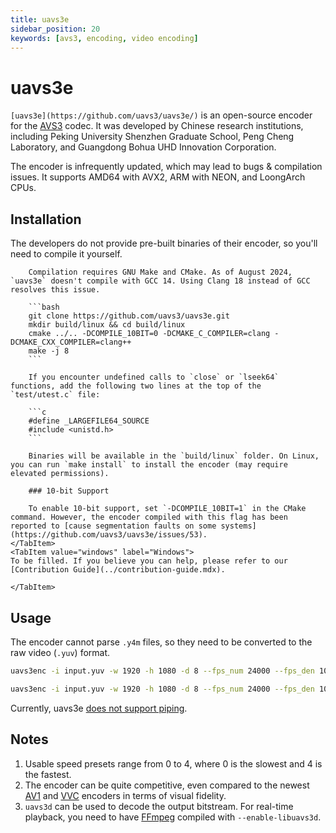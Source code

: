 ```yaml
---
title: uavs3e
sidebar_position: 20
keywords: [avs3, encoding, video encoding]
---
```


# uavs3e

`[uavs3e](https://github.com/uavs3/uavs3e/)` is an open-source encoder for the [AVS3](/docs/video/AVS3) codec. It was developed by Chinese research institutions, including Peking University Shenzhen Graduate School, Peng Cheng Laboratory, and Guangdong Bohua UHD Innovation Corporation.

The encoder is infrequently updated, which may lead to bugs & compilation issues. It supports AMD64 with AVX2, ARM with NEON, and LoongArch CPUs.

## Installation

<Tabs>
    <TabItem value="unixlike" label="Linux & macOS">
        The developers do not provide pre-built binaries of their encoder, so you'll need to compile it yourself.

        Compilation requires GNU Make and CMake. As of August 2024, `uavs3e` doesn't compile with GCC 14. Using Clang 18 instead of GCC resolves this issue.

        ```bash
        git clone https://github.com/uavs3/uavs3e.git
        mkdir build/linux && cd build/linux
        cmake ../.. -DCOMPILE_10BIT=0 -DCMAKE_C_COMPILER=clang -DCMAKE_CXX_COMPILER=clang++
        make -j 8
        ```

        If you encounter undefined calls to `close` or `lseek64` functions, add the following two lines at the top of the `test/utest.c` file:

        ```c
        #define _LARGEFILE64_SOURCE
        #include <unistd.h>
        ```

        Binaries will be available in the `build/linux` folder. On Linux, you can run `make install` to install the encoder (may require elevated permissions).

        ### 10-bit Support

        To enable 10-bit support, set `-DCOMPILE_10BIT=1` in the CMake command. However, the encoder compiled with this flag has been reported to [cause segmentation faults on some systems](https://github.com/uavs3/uavs3e/issues/53).
    </TabItem>
    <TabItem value="windows" label="Windows">
    To be filled. If you believe you can help, please refer to our [Contribution Guide](../contribution-guide.mdx).

    </TabItem>
</Tabs>

## Usage

The encoder cannot parse `.y4m` files, so they need to be converted to the raw video (`.yuv`) format.

```bash title="Simple 8-bit FHD 23.976 fps input with QP 20 and raw avs3 bitstream output"
uavs3enc -i input.yuv -w 1920 -h 1080 -d 8 --fps_num 24000 --fps_den 1001 -q 20 -o output.avs3
```

```bash title="Speed 2, CRF 20, intra period 120, multithreaded"
uavs3enc -i input.yuv -w 1920 -h 1080 -d 8 --fps_num 24000 --fps_den 1001 -p 120 --wpp_threads 8 --frm_threads 8 --speed_level 2 --rc_type 1 -q 20 -o output.avs3
```

Currently, uavs3e [does not support piping](https://github.com/uavs3/uavs3e/issues/2).

## Notes

1. Usable speed presets range from 0 to 4, where 0 is the slowest and 4 is the fastest.
2. The encoder can be quite competitive, even compared to the newest [AV1](../video/av1) and [VVC](../video/vvc) encoders in terms of visual fidelity.
3. `uavs3d` can be used to decode the output bitstream. For real-time playback, you need to have [FFmpeg](/docs/utilities/ffmpeg) compiled with `--enable-libuavs3d`.